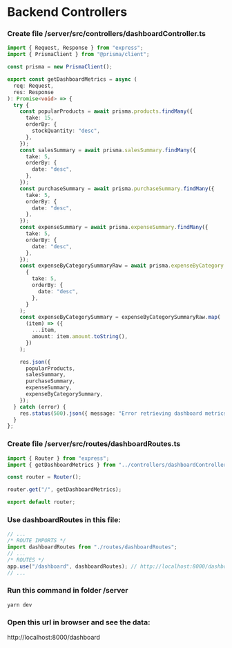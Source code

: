 # Backend Controllers

### Create file /server/src/controllers/dashboardController.ts

```ts filename="/server/src/controllers/dashboardController.ts" copy
import { Request, Response } from "express";
import { PrismaClient } from "@prisma/client";

const prisma = new PrismaClient();

export const getDashboardMetrics = async (
  req: Request,
  res: Response
): Promise<void> => {
  try {
    const popularProducts = await prisma.products.findMany({
      take: 15,
      orderBy: {
        stockQuantity: "desc",
      },
    });
    const salesSummary = await prisma.salesSummary.findMany({
      take: 5,
      orderBy: {
        date: "desc",
      },
    });
    const purchaseSummary = await prisma.purchaseSummary.findMany({
      take: 5,
      orderBy: {
        date: "desc",
      },
    });
    const expenseSummary = await prisma.expenseSummary.findMany({
      take: 5,
      orderBy: {
        date: "desc",
      },
    });
    const expenseByCategorySummaryRaw = await prisma.expenseByCategory.findMany(
      {
        take: 5,
        orderBy: {
          date: "desc",
        },
      }
    );
    const expenseByCategorySummary = expenseByCategorySummaryRaw.map(
      (item) => ({
        ...item,
        amount: item.amount.toString(),
      })
    );

    res.json({
      popularProducts,
      salesSummary,
      purchaseSummary,
      expenseSummary,
      expenseByCategorySummary,
    });
  } catch (error) {
    res.status(500).json({ message: "Error retrieving dashboard metrics" });
  }
};
```

### Create file /server/src/routes/dashboardRoutes.ts

```ts filename="/server/src/routes/dashboardRoutes.ts" copy
import { Router } from "express";
import { getDashboardMetrics } from "../controllers/dashboardController";

const router = Router();

router.get("/", getDashboardMetrics);

export default router;
```

### Use dashboardRoutes in this file:

```ts filename="/server/src/index.ts"
// ...
/* ROUTE IMPORTS */
import dashboardRoutes from "./routes/dashboardRoutes";
// ...
/* ROUTES */
app.use("/dashboard", dashboardRoutes); // http://localhost:8000/dashboard
// ...
```

### Run this command in folder /server

```shell copy
yarn dev
```

### Open this url in browser and see the data:

http://localhost:8000/dashboard